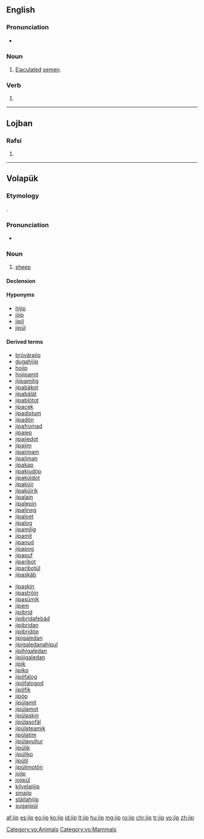 ==English==

===Pronunciation===
* {{a|Ireland}} {{IPA|/ˈdʒɪp/|lang=en}}

===Noun===
{{en-noun|-}}

# {{context|Ireland|colloquial|lang=en}} [[ejaculated|Ejaculated]] [[semen]].

===Verb===
{{en-verb|jipp|ing}}

# {{alternative form of|gyp}}

----

==Lojban==

===Rafsi===
{{jbo-rafsi}}

# {{jbo-rafsi of|jipno}}

----

==Volapük==

===Etymology===
{{borrowing|en|sheep|lang=vo}}.

===Pronunciation===
* {{IPA|[ʃip]|lang=vo}}

===Noun===
{{vo-noun}}

# [[sheep]] {{gloss|wooly ruminant [[animal]]}}

====Declension====
{{vo-decl-noun}}

====Hyponyms====
* [[hijip]]
* [[jijip]]
* [[jipil]]
* [[jipül]]

====Derived terms====
{{rel-top|Terms derived from ''jip''}}
* [[brüyärajip]]
* [[dugahijip]]
* [[hojip]]
* [[hojipamit]]
* [[jijipamilig]]
* [[jipabäkot]]
* [[jipabälät]]
* [[jipablötot]]
* [[jipacek]]
* [[jipadistum]]
* [[jipadön]]
* [[jipafromad]]
* [[jipajep]]
* [[jipajiedot]]
* [[jipajim]]
* [[jipajimam]]
* [[jipajiman]]
* [[jipakap]]
* [[jipakiudöp]]
* [[jipaküidot]]
* [[jipaküir]]
* [[jipaküirik]]
* [[jipalain]]
* [[jipalepin]]
* [[jipalineg]]
* [[jipaloet]]
* [[jipalog]]
* [[jipamilig]]
* [[jipamit]]
* [[jipanud]]
* [[jipapog]]
* [[jipapuf]]
* [[jiparibot]]
* [[jiparibotül]]
* [[jipaskäb]]
{{rel-mid}}
* [[jipaskin]]
* [[jipaströin]]
* [[jipasümik]]
* [[jipem]]
* [[jipibrid]]
* [[jipibridafebäd]]
* [[jipibridan]]
* [[jipibridöp]]
* [[jipigaledan]]
* [[jipigaledanahipul]]
* [[jipihigaledan]]
* [[jipijigaledan]]
* [[jipik]]
* [[jipiko]]
* [[jipöfalog]]
* [[jipöfalogod]]
* [[jipöfik]]
* [[jipöp]]
* [[jipülamit]]
* [[jipülamot]]
* [[jipülaskin]]
* [[jipülasofäl]]
* [[jipülateamik]]
* [[jipülatim]]
* [[jipülavultur]]
* [[jipülik]]
* [[jipüliko]]
* [[jipülil]]
* [[jipülimotön]]
* [[jojip]]
* [[jojipül]]
* [[kilyelajijip]]
* [[smajip]]
* [[stäilahijip]]
* [[sugajipül]]
{{rel-bottom}}

[[Category:vo:Animals]]
[[Category:vo:Mammals]]

[[af:jip]]
[[es:jip]]
[[eo:jip]]
[[ko:jip]]
[[id:jip]]
[[lt:jip]]
[[hu:jip]]
[[mg:jip]]
[[ro:jip]]
[[chr:jip]]
[[tr:jip]]
[[vo:jip]]
[[zh:jip]]